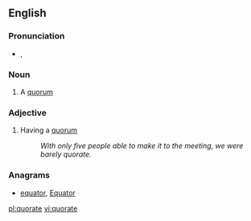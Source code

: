 ==English==

===Pronunciation===
* {{a|UK}} {{IPA|/ˈkwɔː(ɹ).ət/}}, {{X-SAMPA|/"kwO:(r).@t/}}

===Noun===
{{en-noun}}

# A [[quorum]]

===Adjective===
{{en-adj|-}}

# Having a [[quorum]]
#: ''With only five people able to make it to the meeting, we were barely quorate.''

===Anagrams===
* [[equator#English|equator]], [[Equator#English|Equator]]

[[pl:quorate]]
[[vi:quorate]]